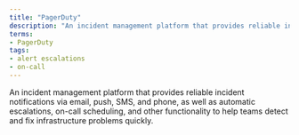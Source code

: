 ```yaml
---
title: "PagerDuty"
description: "An incident management platform that provides reliable incident notifications via email, push, SMS, and phone, as well as automatic escalations, on-call scheduling, and other functionality to help teams detect and fix infrastructure problems quickly."
terms:
- PagerDuty
tags:
- alert escalations
- on-call
---
```

An incident management platform that provides reliable incident notifications via email, push, SMS, and phone, as well as automatic escalations, on-call scheduling, and other functionality to help teams detect and fix infrastructure problems quickly.